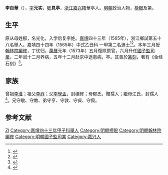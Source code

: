 {{Otheruses|other=名为李元實的其他人物|李元實}}
{{明清人物信息框
| 姓名 = 李自華
| 原名 =
| 圖片名稱= 
| 圖片大小 =
| 圖片說明 = 
| 最高職務 =国子监司业
| 國家 = 大明 
| 爵位 =
| 籍貫 = 直隸松江府華亭縣人
| 族裔 = 
| 字號 = 
| 諡號 =
| 出生日期 = 嘉靖十五年（1536年）丙申正月初九日
| 出生地點 = 
| 逝世日期 = 万历五年丁丑
| 逝世地點 =
| 墓葬 =
| 配偶 = 配陆氏，贈孺人；继配馬氏，封孺人
| 親屬 = （子）李世謙
| 出身 =
* 嘉靖四十三年甲子科舉人
* 嘉靖四十四年乙丑科進士及第
| 經歷 =
| 著作 =  
}}
'''李自華'''（{{bd|1536年||1577年|catIdx=Li李}}），[[表字|字]]'''元实'''，[[號|號]]'''見亭'''，[[浙江|浙江]][[嘉兴|嘉兴]]籍華亭人。[[明朝|明朝]]政治人物，[[榜眼|榜眼]]及第。

== 生平 ==
原从母姓郁，名光化，入学后复李姓。[[嘉靖|嘉靖]]四十三年（1565年），浙江鄉試第五十八名舉人。嘉靖四十四年（1565年）中式乙丑科<!---會試第二百三十四名--->一甲第二名進士<ref>{{Cite book|title=《皇明贡举考》卷五|author=[[张朝瑞|张朝瑞]]|publisher=《续修四库全书》史部第828册|year=|isbn=|location=|pages=}}</ref><ref>{{Cite book|title=贡举志五种 上|author=鲁小俊，江俊伟著|publisher=武汉大学出版社|year=2009|isbn=978-7-307-07043-1|location=武汉|pages=}}</ref>。本年三月授[[翰林院|翰林院]][[編修|編修]]，丁忧归。[[萬曆|萬曆]]元年（1573年）五月復除原官，六月升任[[國子監|國子監]][[司業|司業]]，二年闰十二月养病，五年十二月赴京中途患病，卒。其善於[[篆刻|篆刻]]，著有《金经石刻》<ref>{{cite web | url=http://www.bjdclib.com/subdb/exam/examperson/200908/t20090819_22743.html | title=李自華 | publisher=北京東城區圖書館 | accessdate=September 16, 2011 | archive-date=2016-10-05 | archive-url=https://web.archive.org/web/20161005194120/http://www.bjdclib.com/subdb/exam/examperson/200908/t20090819_22743.html | dead-url=no }}</ref>。

== 家族 ==
曾祖[[李淮|李淮]]；祖父[[李祚|李祚]]；父[[李學孟|李學孟]]，封编修；母郁氏，贈孺人；繼母江氏，封孺人<ref>{{Cite book|title=天一阁藏明代科举录选刊 登科录 点校本|author=龚延明主编|publisher=宁波出版社|year=2016|isbn=978-7-5526-2320-8|location=宁波|pages=|quote=《天一閣藏明代科舉錄選刊.登科錄》之《嘉靖四十四年乙丑科登科錄》}}</ref>。兄守敬、守教、弟守亨、守敩、守貞、守叙。

== 参考文献 ==
{{reflist}}

{{嘉靖四十四年乙丑科殿試金榜}}
{{明朝人物小作品}}
{{Authority control}}

{{DEFAULTSORT:Li李}}
[[Category:李姓|ZI]]
[[Category:嘉靖四十三年甲子科舉人|Category:嘉靖四十三年甲子科舉人]]
[[Category:明朝榜眼|Category:明朝榜眼]]
[[Category:明朝翰林院編修|Category:明朝翰林院編修]]
[[Category:明朝國子監司業|Category:明朝國子監司業]]
[[Category:嘉兴人|Category:嘉兴人]]